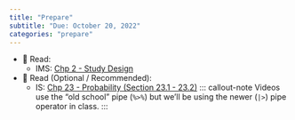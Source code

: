```yaml
---
title: "Prepare"
subtitle: "Due: October 20, 2022"
categories: "prepare"
---
```


-   📖 Read:
    -   IMS: [Chp 2 - Study Design](https://openintro-ims.netlify.app/data-design.html.)
-   📖 Read (Optional / Recommended):
    -   IS: [Chp 23 - Probability (Section 23.1 - 23.2)](https://mtstateintrostats.github.io/IntroStatTextbook/probability.html) ::: callout-note Videos use the "old school" pipe (`%>%`) but we'll be using the newer (`|>`) pipe operator in class. :::
